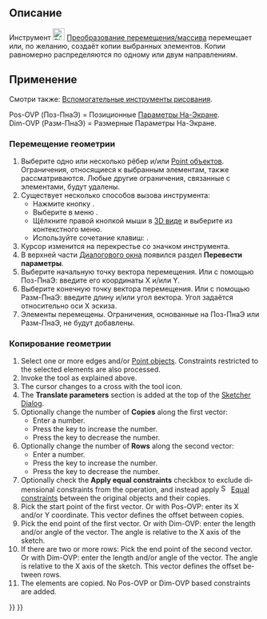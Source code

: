 <languages/>

{{Docnav/ru
|[[Sketcher_SelectVerticalAxis/ru|Выбрать вертикальную ось]]
|[[Sketcher_Rotate/ru|Поворот / полярное преобразование]]
|[[Sketcher_Workbench/ru|Скетчер]]
|IconL=Sketcher_SelectVerticalAxis.svg
|IconR=Sketcher_Rotate.svg
|IconC=Workbench_Sketcher.svg
}}

{{GuiCommand/ru
|Name=Sketcher Translate
|Name/ru=Скетчер Преобразование перемещения/массива
|MenuLocation=Эскиз → Инструменты для эскиза → Преобразование перемещения/массива
|Workbenches=[[Sketcher_Workbench/ru|Скетчер]]
|Shortcut={{KEY|W}}
|Version=1.0
|SeeAlso=
}}

<span id="Description"></span>
== Описание ==

Инструмент [[Image:Sketcher_Translate.svg|24px]] [[Sketcher_Translate/ru|Преобразование перемещения/массива]] перемещает или, по желанию, создаёт копии выбранных элементов. Копии равномерно распределяются по одному или двум направлениям.

<span id="Usage"></span>
== Применение ==

Смотри также: [[Sketcher_Workbench/ru#Drawing_aids|Вспомогательные инструменты рисования]].

Pos-OVP (Поз-ПнаЭ) = Позиционные [[Sketcher_Preferences/ru#General|Параметры На-Экране]].<br>
Dim-OVP (Разм-ПнаЭ) = Размерные Параметры На-Экране.

<span id="Move_geometry"></span>
=== Перемещение геометрии ===

# Выберите одно или несколько рёбер и/или [[Sketcher_CreatePoint|Point объектов]]. Ограничения, относящиеся к выбранным элементам, также рассматриваются. Любые другие ограничения, связанные с элементами, будут удалены.
# Существует несколько способов вызова инструмента:
#* Нажмите кнопку {{Button|[[Image:Sketcher_Translate.svg|16px]] [[Sketcher_Translate/ru|Преобразование перемещения/массива]]}}.
#* Выберите в меню {{MenuCommand|Эскиз → Инструменты для эскиза → [[Image:Sketcher_Translate.svg|16px]] Преобразование перемещения/массива}}.
#* Щёлкните правой кнопкой мыши в [[3D_view/ru|3D виде]] и выберите {{MenuCommand|[[Image:Sketcher_Translate.svg|16px]] Преобразование перемещения/массива}} из контекстного меню.
#* Используйте сочетание клавиш: {{KEY|W}}.
# Курсор изменится на перекрестье со значком инструмента.
# В верхней части [[Sketcher_Dialog/ru|Диалогового окна]] появился раздел '''Перевести параметры'''.
# Выберите начальную точку вектора перемещения. Или с помощью Поз-ПнаЭ: введите его координаты X и/или Y.
# Выберите конечную точку вектора перемещения. Или с помощью Разм-ПнаЭ: введите длину и/или угол вектора. Угол задаётся относительно оси X эскиза.
# Элементы перемещены. Ограничения, основанные на Поз-ПнаЭ или Разм-ПнаЭ, не будут добавлены.

<span id="Copy_geometry"></span>
=== Копирование геометрии ===

<div lang="en" dir="ltr" class="mw-content-ltr">
# Select one or more edges and/or [[Sketcher_CreatePoint|Point objects]]. Constraints restricted to the selected elements are also processed.
# Invoke the tool as explained above.
# The cursor changes to a cross with the tool icon.
# The '''Translate parameters''' section is added at the top of the [[Sketcher_Dialog|Sketcher Dialog]].
# Optionally change the number of '''Copies''' along the first vector:
#* Enter a number.
#* Press the {{KEY|U}} key to increase the number.
#* Press the {{KEY|J}} key to decrease the number.
# Optionally change the number of '''Rows''' along the second vector:
#* Enter a number.
#* Press the {{KEY|R}} key to increase the number.
#* Press the {{KEY|F}} key to decrease the number.
# Optionally check the '''Apply equal constraints''' checkbox to exclude dimensional constraints from the operation, and instead apply [[Image:Sketcher_ConstrainEqual.svg|16px]] [[Sketcher_ConstrainEqual|Equal constraints]] between the original objects and their copies.
# Pick the start point of the first vector. Or with Pos-OVP: enter its X and/or Y coordinate. This vector defines the offset between copies.
# Pick the end point of the first vector. Or with Dim-OVP: enter the length and/or angle of the vector. The angle is relative to the X axis of the sketch.
# If there are two or more rows: Pick the end point of the second vector. Or with Dim-OVP: enter the length and/or angle of the vector. The angle is relative to the X axis of the sketch. This vector defines the offset between rows.
# The elements are copied. No Pos-OVP or Dim-OVP based constraints are added.
</div>


{{Docnav/ru
|[[Sketcher_SelectVerticalAxis/ru|Выбрать вертикальную ось]]
|[[Sketcher_Rotate/ru|Поворот / полярное преобразование]]
|[[Sketcher_Workbench/ru|Скетчер]]
|IconL=Sketcher_SelectVerticalAxis.svg
|IconR=Sketcher_Rotate.svg
|IconC=Workbench_Sketcher.svg
}}

{{Sketcher_Tools_navi{{#translation:}}}}
{{Userdocnavi{{#translation:}}}}